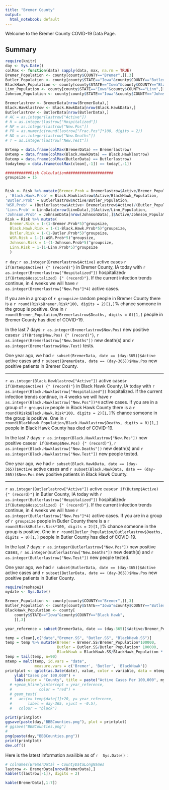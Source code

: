 ```yaml
---
title: "Bremer County"
output:
  html_notebook: default
---
```


Welcome to the Bremer County COVID-19 Data Page.

## Summary
```r
require(knitr)
day <- Sys.Date()
colMax <- function(data) sapply(data, max, na.rm = TRUE)
Bremer_Population <- county[county$COUNTY=="Bremer",][,3]
Butler_Population <- county[county$STATE=="Iowa"&county$COUNTY=="Butler",][,3]
BlackHawk_Population <- county[county$STATE=="Iowa"&county$COUNTY=="Black Hawk",][,3]
Linn_Population <- county[county$STATE=="Iowa"&county$COUNTY=="Linn",][,3]
Johnson_Population <- county[county$STATE=="Iowa"&county$COUNTY=="Johnson",][,3]

Bremerlastrow <- BremerData[nrow(BremerData),]
Black.Hawklastrow <- Black.HawkData[nrow(Black.HawkData),]
Butlerlastrow <- ButlerData[nrow(ButlerData),]
# AC = as.integer(lastrow["Active"])
# H = as.integer(lastrow["Hospitalized"])
# NP = as.integer(lastrow["New.Pos"])
# PR = as.numeric(round(lastrow["Frac.Pos"]*100, digits = 2))
# ND = as.integer(lastrow["New.Deaths"])
# T = as.integer(lastrow["New.Test"])

Brtemp = data.frame(colMax(BremerData) == Bremerlastrow)
BHtemp = data.frame(colMax(Black.HawkData) == Black.Hawklastrow)
Butemp = data.frame(colMax(ButlerData) == Butlerlastrow)
todaytemp = data.frame(colMax(clean[,-1]) == today[,-1])

###########Risk Calculation#####################
groupsize = 15


Risk <- Risk %>% mutate(Bremer.Prob = Bremerlastrow$Active/Bremer_Population 
, 'Black.Hawk.Prob' = Black.Hawklastrow$Active/BlackHawk_Population, 
'Butler.Prob' = Butlerlastrow$Active/Butler_Population,
'WSR.Prob' = (Butlerlastrow$Active+ Bremerlastrow$Active)/(Butler_Population+ Bremer_Population), 
'Linn.Prob' = LinnData[nrow(LinnData),]$Active/Linn_Population,
'Johnson.Prob' = JohnsonData[nrow(JohnsonData),]$Active/Johnson_Population)
Risk = Risk %>% mutate(
  Bremer.Risk = 1-(1-Bremer.Prob*5)^groupsize,
  Black.Hawk.Risk = 1-(1-Black.Hawk.Prob*5)^groupsize,
  Butler.Risk = 1-(1-Butler.Prob*5)^groupsize,
  WSR.Risk = 1-(1-WSR.Prob*5)^groupsize,
  Johnson.Risk = 1-(1-Johnson.Prob*5)^groupsize,
  Linn.Risk = 1-(1-Linn.Prob*5)^groupsize
  )


```
`r day`: `r as.integer(Bremerlastrow$Active)` active cases `r if(Brtemp$Active) {" (record)"}` in Bremer County, IA today with `r as.integer(Bremerlastrow["Hospitalized"])` hospitalized`r if(Brtemp$Hospitalized) {" (record)"}`. If the current infection trends continue, in 4 weeks we will have `r as.integer(Bremerlastrow["New.Pos"]*4)` active cases.

If you are in a group of `r groupsize` random people in Bremer County there is a `r round(Risk$Bremer.Risk*100, digits = 2)[1,]`% chance someone in the group is positive. One in `r round(Bremer_Population/Bremerlastrow$Deaths, digits = 0)[1,]` people in Bremer County has died of COVID-19.

In the last 7 days: `r as.integer(Bremerlastrow$New.Pos)` new positive cases`r if(Brtemp$New.Pos) {" (record)"}`, `r as.integer(Bremerlastrow["New.Deaths"])` new death(s) and `r as.integer(Bremerlastrow$New.Test)` tests.
 
 One year ago, we had `r subset(BremerData, date == (day-365))$Active` active cases and  `r subset(BremerData, date == (day-365))$New.Pos` new positive patients in Bremer County.

 ***
 `r as.integer(Black.Hawklastrow["Active"])` active cases`r if(BHtemp$Active) {" (record)"}` in Black Hawk County, IA today with `r as.integer(Black.Hawklastrow["Hospitalized"])` hospitalized. If the current infection trends continue, in 4 weeks we will have `r as.integer(Black.Hawklastrow["New.Pos"])*4` active cases. If you are in a group of `r groupsize` people in Black Hawk County there is a `r round(Risk$Black.Hawk.Risk*100, digits = 2)[1,]`% chance someone in the group is positive. One in `r round(BlackHawk_Population/Black.Hawklastrow$Deaths, digits = 0)[1,]` people in Black Hawk County has died of COVID-19.
 
In the last 7 days: `r as.integer(Black.Hawklastrow["New.Pos"])` new positive cases`r if(BHtemp$New.Pos) {" (record)"}`, `r as.integer(Black.Hawklastrow["New.Deaths"])` new death(s) and `r as.integer(Black.Hawklastrow["New.Test"])` new people tested.

One year ago, we had `r subset(Black.HawkData, date == (day-365))$Active` active cases and  `r subset(Black.HawkData, date == (day-365))$New.Pos` new positive patients in Black Hawk County. 

 ***
 `r as.integer(Butlerlastrow["Active"])` active cases`r if(Butemp$Active) {" (record)"}` in Butler County, IA today with `r as.integer(Butlerlastrow["Hospitalized"])` hospitalized`r if(Butemp$Hospitalized) {" (record)"}`. If the current infection trends continue, in 4 weeks we will have `r as.integer(Butlerlastrow["New.Pos"]*4)` active cases. If you are in a group of `r groupsize` people in Butler County there is a `r round(Risk$Butler.Risk*100, digits = 2)[1,]`% chance someone in the group is positive. One in `r round(Butler_Population/Butlerlastrow$Deaths, digits = 0)[1,]` people in Butler County has died of COVID-19.
 
In the last 7 days: `r as.integer(Butlerlastrow["New.Pos"])` new positive cases, `r as.integer(Butlerlastrow["New.Deaths"])` new death(s) and `r as.integer(Butlerlastrow["New.Test"])` new people tested.

One year ago, we had `r subset(ButlerData, date == (day-365))$Active` active cases and  `r subset(ButlerData, date == (day-365))$New.Pos` new positive patients in Butler County. 
```r
require(reshape2)
mydate <- Sys.Date()

Bremer_Population <- county[county$COUNTY=="Bremer",][,3]
Butler_Population <- county[county$STATE=="Iowa"&county$COUNTY=="Butler",][,3]
BlackHawk_Population <- county[
    county$STATE=="Iowa"&county$COUNTY=="Black Hawk",
    ][,3]

year_reference = subset(BremerData, date == (day-365))$Active/Bremer_Population*10^5

temp = clean[,c("date","Bremer.SS", "Butler.SS", "BlackHawk.SS")]
temp = temp %>% mutate(Bremer = Bremer.SS/Bremer_Population*100000,
                       Butler = Butler.SS/Butler_Population* 100000,
                       BlackHawk = BlackHawk.SS/BlackHawk_Population * 100000)
temp = tail(temp, n=90)
mtemp = melt(temp, id.vars = "date", 
             measure.vars = c('Bremer', 'Butler', 'BlackHawk'))
printplot <- qplot(as.Date(date), value, color = variable, data = mtemp, geom = c("point", "smooth")) +
    ylab("Cases per 100,000") +
    labs(color = "County", title = paste("Active Cases Per 100,000", mydate))
  # +geom_hline(yintercept = year_reference, 
  #            color = "red") + 
  # geom_text(
  #   aes(x= temp$date[1]+20, y= year_reference, 
  #       label = day-365, vjust = -0.5), 
  #   colour = "black")

print(printplot)
ggsave(paste(day,"BBBCounties.png"), plot = printplot)
# ggsave("BBBCounties.png")
# 
png(paste(day,"BBBCounties.png"))
print(printplot)
dev.off()
```


Here is the latest information availible as of `r  Sys.Date()` :
```r
# colnames(BremerData) = CountyDataLongNames
lastrow <- BremerData[nrow(BremerData),]
kable(t(lastrow[-1]), digits = 2)
```

```r
kable(BremerData[,1:7])
```


